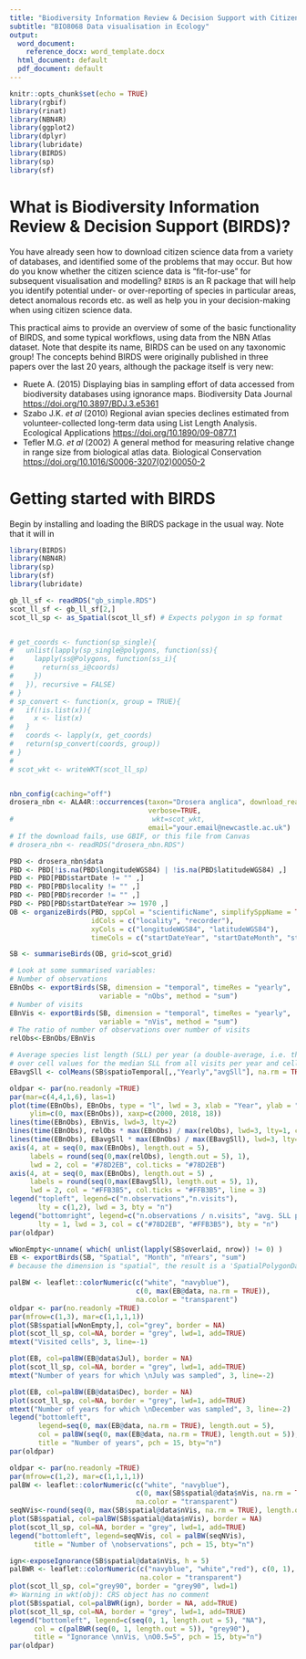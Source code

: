 ```yaml
---
title: "Biodiversity Information Review & Decision Support with Citizen Science data"
subtitle: "BIO8068 Data visualisation in Ecology"
output:
  word_document:
    reference_docx: word_template.docx
  html_document: default
  pdf_document: default
---
```


```r
knitr::opts_chunk$set(echo = TRUE)
library(rgbif)
library(rinat)
library(NBN4R)
library(ggplot2)
library(dplyr)
library(lubridate)
library(BIRDS)
library(sp)
library(sf)
```

# What is Biodiversity Information Review & Decision Support (BIRDS)?
You have already seen how to download citizen science data from a variety of databases, and identified some of the problems that may occur. But how do you know whether the citizen science data is "fit-for-use" for subsequent visualisation and modelling? `BIRDS` is an R package that will help you identify potential under- or over-reporting of species in particular areas, detect anomalous records etc. as well as help you in your decision-making when using citizen science data.

This practical aims to provide an overview of some of the basic functionality of BIRDS, and some typical workflows, using data from the NBN Atlas dataset. Note that despite its name, BIRDS can be used on any taxonomic group! The concepts behind BIRDS were originally published in three papers over the last 20 years, although the package itself is very new:

* Ruete A. (2015) Displaying bias in sampling effort of data accessed from biodiversity databases using ignorance maps. Biodiversity Data Journal <https://doi.org/10.3897/BDJ.3.e5361>
* Szabo J.K. _et al_ (2010) Regional avian species declines estimated from volunteer-collected long-term data using List Length Analysis. Ecological Applications <https://doi.org/10.1890/09-0877.1>
* Tefler M.G. _et al_ (2002) A general method for measuring relative change in range size from biological atlas data. Biological Conservation <https://doi.org/10.1016/S0006-3207(02)00050-2>

# Getting started with BIRDS
Begin by installing and loading the BIRDS package in the usual way. Note that it will in

```r
library(BIRDS)
library(NBN4R)
library(sp)
library(sf)
library(lubridate)

gb_ll_sf <- readRDS("gb_simple.RDS")
scot_ll_sf <- gb_ll_sf[2,]
scot_ll_sp <- as_Spatial(scot_ll_sf) # Expects polygon in sp format


# get_coords <- function(sp_single){
#   unlist(lapply(sp_single@polygons, function(ss){
#     lapply(ss@Polygons, function(ss_i){
#       return(ss_i@coords)
#     })
#   }), recursive = FALSE)
# }
# sp_convert <- function(x, group = TRUE){
#   if(!is.list(x)){
#     x <- list(x)
#   }
#   coords <- lapply(x, get_coords)
#   return(sp_convert(coords, group))
# }
# 
# scot_wkt <- writeWKT(scot_ll_sp)


nbn_config(caching="off")
drosera_nbn <- ALA4R::occurrences(taxon="Drosera anglica", download_reason_id=4,
                                  verbose=TRUE,
#                                  wkt=scot_wkt,
                                  email="your.email@newcastle.ac.uk")
# If the download fails, use GBIF, or this file from Canvas
# drosera_nbn <- readRDS("drosera_nbn.RDS")
```

```r
PBD <- drosera_nbn$data
PBD <- PBD[!is.na(PBD$longitudeWGS84) | !is.na(PBD$latitudeWGS84) ,]
PBD <- PBD[PBD$startDate != "" ,]
PBD <- PBD[PBD$locality != "" ,]
PBD <- PBD[PBD$recorder != "" ,]
PBD <- PBD[PBD$startDateYear >= 1970 ,]
OB <- organizeBirds(PBD, sppCol = "scientificName", simplifySppName = TRUE,
                    idCols = c("locality", "recorder"),
                    xyCols = c("longitudeWGS84", "latitudeWGS84"),
                    timeCols = c("startDateYear", "startDateMonth", "startDateDay"))
```

```r
SB <- summariseBirds(OB, grid=scot_grid)
```

```r
# Look at some summarised variables:
# Number of observations
EBnObs <- exportBirds(SB, dimension = "temporal", timeRes = "yearly", 
                      variable = "nObs", method = "sum")
# Number of visits
EBnVis <- exportBirds(SB, dimension = "temporal", timeRes = "yearly", 
                      variable = "nVis", method = "sum")
# The ratio of number of observations over number of visits
relObs<-EBnObs/EBnVis
```

```r
# Average species list length (SLL) per year (a double-average, i.e. the mean 
# over cell values for the median SLL from all visits per year and cell) 
EBavgSll <- colMeans(SB$spatioTemporal[,,"Yearly","avgSll"], na.rm = TRUE)
```

```r
oldpar <- par(no.readonly =TRUE)
par(mar=c(4,4,1,6), las=1)
plot(time(EBnObs), EBnObs, type = "l", lwd = 3, xlab = "Year", ylab = "Number", 
     ylim=c(0, max(EBnObs)), xaxp=c(2000, 2018, 18))
lines(time(EBnObs), EBnVis, lwd=3, lty=2)
lines(time(EBnObs), relObs * max(EBnObs) / max(relObs), lwd=3, lty=1, col="#78D2EB")
lines(time(EBnObs), EBavgSll * max(EBnObs) / max(EBavgSll), lwd=3, lty=1, col="#FFB3B5")
axis(4, at = seq(0, max(EBnObs), length.out = 5), 
     labels = round(seq(0,max(relObs), length.out = 5), 1), 
     lwd = 2, col = "#78D2EB", col.ticks = "#78D2EB")
axis(4, at = seq(0, max(EBnObs), length.out = 5) , 
     labels = round(seq(0,max(EBavgSll), length.out = 5), 1), 
     lwd = 2, col = "#FFB3B5", col.ticks = "#FFB3B5", line = 3)
legend("topleft", legend=c("n.observations","n.visits"), 
       lty = c(1,2), lwd = 3, bty = "n")
legend("bottomright", legend=c("n.observations / n.visits", "avg. SLL per cell"),
       lty = 1, lwd = 3, col = c("#78D2EB", "#FFB3B5"), bty = "n")
par(oldpar)
```


```r
wNonEmpty<-unname( which( unlist(lapply(SB$overlaid, nrow)) != 0) )
EB <- exportBirds(SB, "Spatial", "Month", "nYears", "sum")
# because the dimension is "spatial", the result is a 'SpatialPolygonDataFrame'

palBW <- leaflet::colorNumeric(c("white", "navyblue"), 
                               c(0, max(EB@data, na.rm = TRUE)), 
                               na.color = "transparent")
oldpar <- par(no.readonly =TRUE)
par(mfrow=c(1,3), mar=c(1,1,1,1))
plot(SB$spatial[wNonEmpty,], col="grey", border = NA)
plot(scot_ll_sp, col=NA, border = "grey", lwd=1, add=TRUE)
mtext("Visited cells", 3, line=-1)

plot(EB, col=palBW(EB@data$Jul), border = NA)
plot(scot_ll_sp, col=NA, border = "grey", lwd=1, add=TRUE)
mtext("Number of years for which \nJuly was sampled", 3, line=-2)

plot(EB, col=palBW(EB@data$Dec), border = NA)
plot(scot_ll_sp, col=NA, border = "grey", lwd=1, add=TRUE)
mtext("Number of years for which \nDecember was sampled", 3, line=-2)
legend("bottomleft", 
       legend=seq(0, max(EB@data, na.rm = TRUE), length.out = 5),
       col = palBW(seq(0, max(EB@data, na.rm = TRUE), length.out = 5)),
       title = "Number of years", pch = 15, bty="n")
par(oldpar)
```


```r
oldpar <- par(no.readonly =TRUE)
par(mfrow=c(1,2), mar=c(1,1,1,1))
palBW <- leaflet::colorNumeric(c("white", "navyblue"), 
                               c(0, max(SB$spatial@data$nVis, na.rm = TRUE)), 
                               na.color = "transparent")
seqNVis<-round(seq(0, max(SB$spatial@data$nVis, na.rm = TRUE), length.out = 5))
plot(SB$spatial, col=palBW(SB$spatial@data$nVis), border = NA)
plot(scot_ll_sp, col=NA, border = "grey", lwd=1, add=TRUE)
legend("bottomleft", legend=seqNVis, col = palBW(seqNVis),
      title = "Number of \nobservations", pch = 15, bty="n")

ign<-exposeIgnorance(SB$spatial@data$nVis, h = 5)
palBWR <- leaflet::colorNumeric(c("navyblue", "white","red"), c(0, 1), 
                                na.color = "transparent")
plot(scot_ll_sp, col="grey90", border = "grey90", lwd=1)
#> Warning in wkt(obj): CRS object has no comment
plot(SB$spatial, col=palBWR(ign), border = NA, add=TRUE)
plot(scot_ll_sp, col=NA, border = "grey", lwd=1, add=TRUE)
legend("bottomleft", legend=c(seq(0, 1, length.out = 5), "NA"),
      col = c(palBWR(seq(0, 1, length.out = 5)), "grey90"),
      title = "Ignorance \nnVis, \nO0.5=5", pch = 15, bty="n")
par(oldpar)
```


